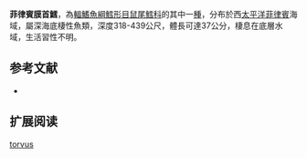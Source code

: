 {{Speciesbox
| name = 菲律賓膜首鱈
| status = NE
| status_system = iucn3.1
| trend = unknow
| genus = Hymenocephalus
| species = torvus
| authority = Smith & Radcliffe, 1912
| synonyms = *''Hymenocephalus striatissimus torvus'',Smith & Radcliffe, 1912
}}
'''菲律賓膜首鱈'''，為[[輻鰭魚綱|輻鰭魚綱]][[鱈形目|鱈形目]][[鼠尾鱈科|鼠尾鱈科]]的其中一[[種|種]]，分布於西[[太平洋|太平洋]][[菲律賓|菲律賓]]海域，屬深海底棲性魚類，深度318-439公尺，體長可達37公分，棲息在底層水域，生活習性不明。

==参考文献==
*{{FishBase_species|genus=Hymenocephalus|species=torvus|year=2015|month=12}}

== 扩展阅读 ==
{{refbegin}}
{{wikispecies-inline|Hymenocephalus torvus|菲律賓膜首鱈}}
{{refend}}
{{Taxonbar|from=Q28599325}}

[[Category:膜头鳕属|torvus]]


{{鱈形目小作品}}